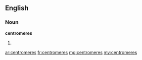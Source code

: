 ==English==

===Noun===
'''centromeres'''

# {{plural of|centromere}}

[[ar:centromeres]]
[[fr:centromeres]]
[[mg:centromeres]]
[[my:centromeres]]